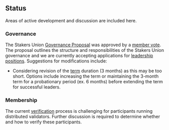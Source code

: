 ## Status

Areas of active development and discussion are included here.

### Governance
The Stakers Union [Governance Proposal](/governance) was approved by a [member vote](https://vote.stakersunion.com/#/proposal/0x15edb104f146af65ae66e3a4a028942b0f1140ed0ed474647dffa67ab7e6159b). The proposal outlines the structure and responsibilities of the Stakers Union governance and we are currently accepting applications for [leadership positions](/governance/leadership). Suggestions for modifications include:
- Considering revision of the [term](/governance/leadership#term) duration (3 months) as this may be too short. Options include increasing the term or maintaining the 3-month term for a probationary period (ex. 6 months) before extending the term for successful leaders.

### Membership
The current [verification](/membership/verification) process is challenging for participants running distributed validators. Further discussion is required to determine whether and how to verify these participants.